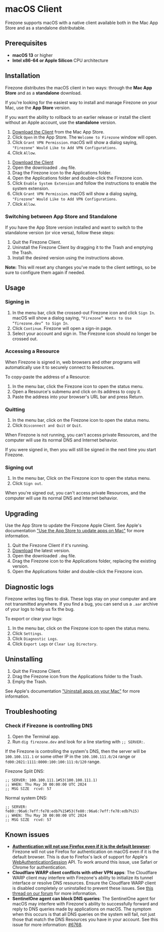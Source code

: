
# macOS Client

Firezone supports macOS with a native client available both in the Mac App Store
and as a standalone distributable.

## Prerequisites

- **macOS 13** or higher
- **Intel x86-64 or Apple Silicon** CPU architecture

## Installation

Firezone distributes the macOS client in two ways: through the **Mac App Store**
and as a **standalone** download.

If you're looking for the easiest way to install and manage Firezone on your
Mac, use the **App Store** version.

If you want the ability to rollback to an earlier release or install the client
without an Apple account, use the **standalone** version.

<TabsGroup>
<TabsItem title="App Store">

1. [Download the Client](https://apps.apple.com/us/app/firezone/id6443661826)
   from the Mac App Store.
1. Click `Open` in the App Store. The `Welcome to Firezone` window will open.
1. Click `Grant VPN Permission`. macOS will show a dialog saying,
   `"Firezone" Would Like to Add VPN Configurations`.
1. Click `Allow`.

</TabsItem>
<TabsItem title="Standalone">

1. [Download the Client](/dl/firezone-client-macos/latest)
1. Open the downloaded `.dmg` file.
1. Drag the Firezone icon to the Applications folder.
1. Open the Applications folder and double-click the Firezone icon.
1. Click `Enable System Extension` and follow the instructions to enable the
   system extension.
1. Click `Grant VPN Permission`. macOS will show a dialog saying,
   `"Firezone" Would Like to Add VPN Configurations`.
1. Click `Allow`.

</TabsItem>
</TabsGroup>

### Switching between App Store and Standalone

If you have the App Store version installed and want to switch to the standalone
version (or vice versa), follow these steps:

1. Quit the Firezone Client.
1. Uninstall the Firezone Client by dragging it to the Trash and emptying the
   Trash.
1. Install the desired version using the instructions above.

**Note:** This will reset any changes you've made to the client settings, so be
sure to configure them again if needed.

## Usage

### Signing in

1. In the menu bar, click the crossed-out Firezone icon and click `Sign In`.
   macOS will show a dialog saying,
   `“Firezone” Wants to Use “firezone.dev” to Sign In`.
1. Click `Continue`. Firezone will open a sign-in page.
1. Select your account and sign in. The Firezone icon should no longer be
   crossed out.

### Accessing a Resource

When Firezone is signed in, web browsers and other programs will automatically
use it to securely connect to Resources.

To copy-paste the address of a Resource:

1. In the menu bar, click the Firezone icon to open the status menu.
1. Open a Resource's submenu and click on its address to copy it.
1. Paste the address into your browser's URL bar and press Return.

### Quitting

1. In the menu bar, click on the Firezone icon to open the status menu.
1. Click `Disconnect and Quit` or `Quit`.

When Firezone is not running, you can't access private Resources, and the
computer will use its normal DNS and Internet behavior.

If you were signed in, then you will still be signed in the next time you start
Firezone.

### Signing out

1. In the menu bar, Click on the Firezone icon to open the status menu.
1. Click `Sign out`.

When you're signed out, you can't access private Resources, and the computer
will use its normal DNS and Internet behavior.

## Upgrading

<TabsGroup>
<TabsItem title="App Store">

Use the App Store to update the Firezone Apple Client. See Apple's documentation
["Use the App Store to update apps on Mac"](https://support.apple.com/guide/app-store/update-apps-fir9b01adda3/3.0/mac/14.0)
for more information.

</TabsItem>
<TabsItem title="Standalone">

1. Quit the Firezone Client if it's running.
1. [Download](/dl/firezone-client-macos/latest) the latest version.
1. Open the downloaded `.dmg` file.
1. Drag the Firezone icon to the Applications folder, replacing the existing
   version.
1. Open the Applications folder and double-click the Firezone icon.

</TabsItem>
</TabsGroup>

## Diagnostic logs

Firezone writes log files to disk. These logs stay on your computer and are not
transmitted anywhere. If you find a bug, you can send us a `.aar` archive of
your logs to help us fix the bug.

To export or clear your logs:

1. In the menu bar, click on the Firezone icon to open the status menu.
1. Click `Settings`.
1. Click `Diagnostic Logs`.
1. Click `Export Logs` or `Clear Log Directory`.

## Uninstalling

1. Quit the Firezone Client.
1. Drag the Firezone icon from the Applications folder to the Trash.
1. Empty the Trash.

See Apple's documentation
["Uninstall apps on your Mac"](https://support.apple.com/en-us/102610) for more
information.

## Troubleshooting

### Check if Firezone is controlling DNS

1. Open the Terminal app.
1. Run `dig firezone.dev` and look for a line starting with `;; SERVER:`.

If the Firezone is controlling the system's DNS, then the server will be
`100.100.111.1` or some other IP in the `100.100.111.0/24` range or
`fd00:2021:1111:8000:100:100:111:0/120` range.

Firezone Split DNS:

```text
;; SERVER: 100.100.111.1#53(100.100.111.1)
;; WHEN: Thu May 30 00:00:00 UTC 2024
;; MSG SIZE  rcvd: 57
```

Normal system DNS:

```text
;; SERVER: fe80::96a6:7eff:fe78:edb7%15#53(fe80::96a6:7eff:fe78:edb7%15)
;; WHEN: Thu May 30 00:00:00 UTC 2024
;; MSG SIZE  rcvd: 57
```

## Known issues

- [**Authentication will not use Firefox even if it is the default browser**](https://github.com/firezone/firezone/issues/7072):
  Firezone will not use Firefox for authentication on macOS even if it is the
  default browser. This is due to Firefox's lack of support for Apple's
  [WebAuthenticationSession](https://developer.apple.com/documentation/authenticationservices/webauthenticationsession)
  API. To work around this issue, use Safari or Chrome for authentication.
- **Cloudflare WARP client conflicts with other VPN apps**: The Cloudflare WARP
  client may interfere with Firezone's ability to initialize its tunnel
  interface or resolve DNS resources. Ensure the Cloudflare WARP client is
  disabled completely or uninstalled to prevent these issues. See
  [this thread on our forum](https://discourse.firez.one/t/firezone-app-on-macos/682)
  for more information.
- **SentinelOne agent can block DNS queries**: The SentinelOne agent for macOS
  may interfere with Firezone's ability to successfully forward and reply to DNS
  queries made by applications on macOS. The symptom when this occurs is that
  all DNS queries on the system will fail, not just those that match the DNS
  Resources you have in your account. See this issue for more information:
  [#6768](https://github.com/firezone/firezone/issues/6768).

<SupportOptions />
